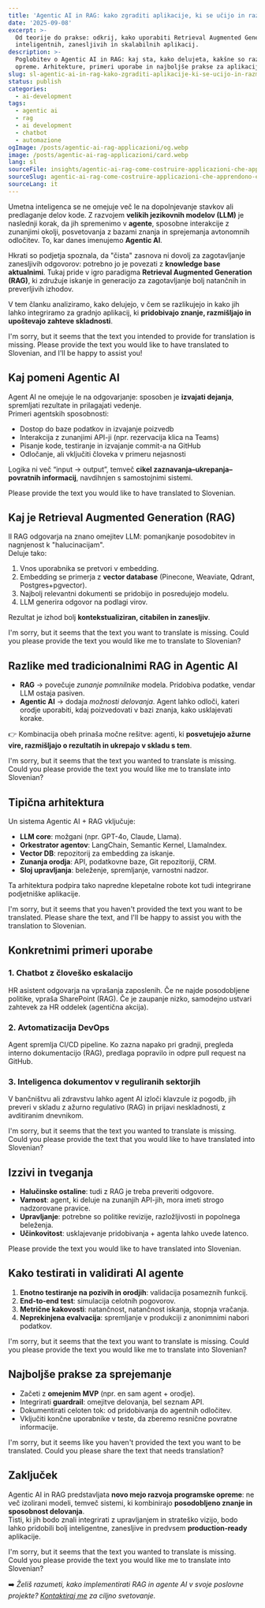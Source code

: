 ```yaml
---
title: 'Agentic AI in RAG: kako zgraditi aplikacije, ki se učijo in razmišljajo'
date: '2025-09-08'
excerpt: >-
  Od teorije do prakse: odkrij, kako uporabiti Retrieval Augmented Generation in agente AI za razvoj resnično
  inteligentnih, zanesljivih in skalabilnih aplikacij.
description: >-
  Poglobitev o Agentic AI in RAG: kaj sta, kako delujeta, kakšne so razlike in kako ju integrirati v razvoj programske
  opreme. Arhitekture, primeri uporabe in najboljše prakse za aplikacije AI v produkciji.
slug: sl-agentic-ai-in-rag-kako-zgraditi-aplikacije-ki-se-ucijo-in-razmisljajo
status: publish
categories:
  - ai-development
tags:
  - agentic ai
  - rag
  - ai development
  - chatbot
  - automazione
ogImage: /posts/agentic-ai-rag-applicazioni/og.webp
image: /posts/agentic-ai-rag-applicazioni/card.webp
lang: sl
sourceFile: insights/agentic-ai-rag-come-costruire-applicazioni-che-apprendono-e-ragionano.mdx
sourceSlug: agentic-ai-rag-come-costruire-applicazioni-che-apprendono-e-ragionano
sourceLang: it
---
```


Umetna inteligenca se ne omejuje več le na dopolnjevanje stavkov ali predlaganje delov kode. Z razvojem **velikih jezikovnih modelov (LLM)** je naslednji korak, da jih spremenimo v **agente**, sposobne interakcije z zunanjimi okolji, posvetovanja z bazami znanja in sprejemanja avtonomnih odločitev. To, kar danes imenujemo **Agentic AI**.

Hkrati so podjetja spoznala, da "čista" zasnova ni dovolj za zagotavljanje zanesljivih odgovorov: potrebno jo je povezati z **knowledge base aktualnimi**. Tukaj pride v igro paradigma **Retrieval Augmented Generation (RAG)**, ki združuje iskanje in generacijo za zagotavljanje bolj natančnih in preverljivih izhodov.

V tem članku analiziramo, kako delujejo, v čem se razlikujejo in kako jih lahko integriramo za gradnjo aplikacij, ki **pridobivajo znanje, razmišljajo in upoštevajo zahteve skladnosti**.

I'm sorry, but it seems that the text you intended to provide for translation is missing. Please provide the text you would like to have translated to Slovenian, and I'll be happy to assist you!

## Kaj pomeni Agentic AI

Agent AI ne omejuje le na odgovarjanje: sposoben je **izvajati dejanja**, spremljati rezultate in prilagajati vedenje.  
Primeri agentskih sposobnosti:
- Dostop do baze podatkov in izvajanje poizvedb  
- Interakcija z zunanjimi API-ji (npr. rezervacija klica na Teams)  
- Pisanje kode, testiranje in izvajanje commit-a na GitHub  
- Odločanje, ali vključiti človeka v primeru nejasnosti

Logika ni več “input → output”, temveč **cikel zaznavanja–ukrepanja–povratnih informacij**, navdihnjen s samostojnimi sistemi.

Please provide the text you would like to have translated to Slovenian.

## Kaj je Retrieval Augmented Generation (RAG)

Il RAG odgovarja na znano omejitev LLM: pomanjkanje posodobitev in nagnjenost k "halucinacijam".  
Deluje tako:  
1. Vnos uporabnika se pretvori v embedding.  
2. Embedding se primerja z **vector database** (Pinecone, Weaviate, Qdrant, Postgres+pgvector).  
3. Najbolj relevantni dokumenti se pridobijo in posredujejo modelu.  
4. LLM generira odgovor na podlagi virov.

Rezultat je izhod bolj **kontekstualiziran, citabilen in zanesljiv**.

I'm sorry, but it seems that the text you want to translate is missing. Could you please provide the text you would like me to translate to Slovenian?

## Razlike med tradicionalnimi RAG in Agentic AI

- **RAG** → povečuje *zunanje pomnilnike* modela. Pridobiva podatke, vendar LLM ostaja pasiven.  
- **Agentic AI** → dodaja *možnosti delovanja*. Agent lahko odloči, kateri orodje uporabiti, kdaj poizvedovati v bazi znanja, kako usklajevati korake.

👉 Kombinacija obeh prinaša močne rešitve: agenti, ki **posvetujejo ažurne vire, razmišljajo o rezultatih in ukrepajo v skladu s tem**.

I'm sorry, but it seems that the text you wanted to translate is missing. Could you please provide the text you would like me to translate into Slovenian?

## Tipična arhitektura

Un sistema Agentic AI + RAG vključuje:

- **LLM core**: možgani (npr. GPT-4o, Claude, Llama).  
- **Orkestrator agentov**: LangChain, Semantic Kernel, LlamaIndex.  
- **Vector DB**: repozitorij za embedding za iskanje.  
- **Zunanja orodja**: API, podatkovne baze, Git repozitoriji, CRM.  
- **Sloj upravljanja**: beleženje, spremljanje, varnostni nadzor.

Ta arhitektura podpira tako napredne klepetalne robote kot tudi integrirane podjetniške aplikacije.

I'm sorry, but it seems that you haven't provided the text you want to be translated. Please share the text, and I'll be happy to assist you with the translation to Slovenian.

## Konkretnimi primeri uporabe

### 1. Chatbot z človeško eskalacijo
HR asistent odgovarja na vprašanja zaposlenih. Če ne najde posodobljene politike, vpraša SharePoint (RAG). Če je zaupanje nizko, samodejno ustvari zahtevek za HR oddelek (agentična akcija).

### 2. Avtomatizacija DevOps
Agent spremlja CI/CD pipeline. Ko zazna napako pri gradnji, pregleda interno dokumentacijo (RAG), predlaga popravilo in odpre pull request na GitHub.

### 3. Inteligenca dokumentov v reguliranih sektorjih
V bančništvu ali zdravstvu lahko agent AI izloči klavzule iz pogodb, jih preveri v skladu z ažurno regulativo (RAG) in prijavi neskladnosti, z avditiranim dnevnikom.

I'm sorry, but it seems that the text you wanted to translate is missing. Could you please provide the text that you would like to have translated into Slovenian?

## Izzivi in tveganja

- **Halučinske ostaline**: tudi z RAG je treba preveriti odgovore.  
- **Varnost**: agent, ki deluje na zunanjih API-jih, mora imeti strogo nadzorovane pravice.  
- **Upravljanje**: potrebne so politike revizije, razložljivosti in popolnega beleženja.  
- **Učinkovitost**: usklajevanje pridobivanja + agenta lahko uvede latenco.

Please provide the text you would like to have translated into Slovenian.

## Kako testirati in validirati AI agente

1. **Enotno testiranje na pozivih in orodjih**: validacija posameznih funkcij.  
2. **End-to-end test**: simulacija celotnih pogovorov.  
3. **Metrične kakovosti**: natančnost, natančnost iskanja, stopnja vračanja.  
4. **Neprekinjena evalvacija**: spremljanje v produkciji z anonimnimi nabori podatkov.

I'm sorry, but it seems that the text you want to translate is missing. Could you please provide the text you would like me to translate into Slovenian?

## Najboljše prakse za sprejemanje

- Začeti z **omejenim MVP** (npr. en sam agent + orodje).  
- Integrirati **guardrail**: omejitve delovanja, bel seznam API.  
- Dokumentirati celoten tok: od pridobivanja do agentnih odločitev.  
- Vključiti končne uporabnike v teste, da zberemo resnične povratne informacije.

I'm sorry, but it seems like you haven't provided the text you want to be translated. Could you please share the text that needs translation?

## Zaključek

Agentic AI in RAG predstavljata **novo mejo razvoja programske opreme**: ne več izolirani modeli, temveč sistemi, ki kombinirajo **posodobljeno znanje in sposobnost delovanja**.  
Tisti, ki jih bodo znali integrirati z upravljanjem in strateško vizijo, bodo lahko pridobili bolj inteligentne, zanesljive in predvsem **production-ready** aplikacije.

I'm sorry, but it seems that the text you wanted to translate is missing. Could you please provide the text you would like me to translate into Slovenian?

➡️ *Želiš razumeti, kako implementirati RAG in agente AI v svoje poslovne projekte? [Kontaktiraj me](/contact) za ciljno svetovanje.*